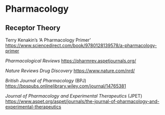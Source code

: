 # Pharmacology

## Receptor Theory

Terry Kenakin's 'A Pharmacology Primer' <https://www.sciencedirect.com/book/9780128139578/a-pharmacology-primer>

*Pharmacological Reviews* <https://pharmrev.aspetjournals.org/>

*Nature Reviews Drug Discovery* <https://www.nature.com/nrd/>

*British Journal of Pharmacology* (BPJ) <https://bpspubs.onlinelibrary.wiley.com/journal/14765381>

*Journal of Pharmacology and Experimental Therapeutics* (JPET) <https://www.aspet.org/aspet/journals/the-journal-of-pharmacology-and-experimental-therapeutics>
